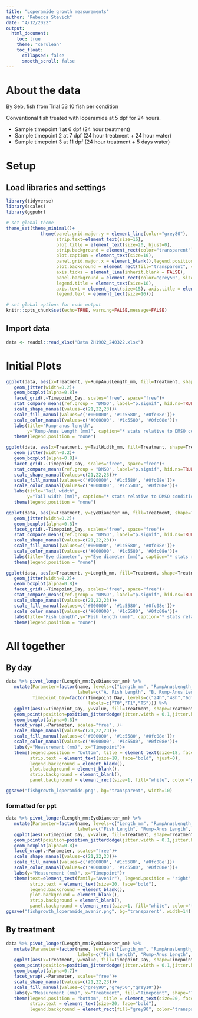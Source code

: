 ```yaml
---
title: "Loperamide growth measurements"
author: "Rebecca Stevick"
date: "4/12/2022"
output:
  html_document:
    toc: true
    theme: "cerulean"
    toc_float:
      collapsed: false
      smooth_scroll: false
---
```


# About the data

By Seb, fish from Trial 53
10 fish per condition

Conventional fish treated with loperamide at 5 dpf for 24 hours.

-   Sample timepoint 1 at 6 dpf (24 hour treatment)
-   Sample timepoint 2 at 7 dpf (24 hour treatment + 24 hour water)
-   Sample timepoint 3 at 11 dpf (24 hour treatment + 5 days water)



# Setup

## Load libraries and settings

```r
library(tidyverse)
library(scales)
library(ggpubr)

# set global theme
theme_set(theme_minimal()+
             theme(panel.grid.major.y = element_line(color="grey80"), 
                   strip.text=element_text(size=16),
                   plot.title = element_text(size=20, hjust=0),
                   strip.background = element_rect(color="transparent"),
                   plot.caption = element_text(size=10),
                   panel.grid.major.x = element_blank(),legend.position="top",
                   plot.background = element_rect(fill="transparent", color="transparent"),
                   axis.ticks = element_line(inherit.blank = FALSE),
                   panel.background = element_rect(color="grey50", size=2), 
                   legend.title = element_text(size=18),
                   axis.text = element_text(size=15), axis.title = element_text(size=18),
                   legend.text = element_text(size=16)))

# set global options for code output
knitr::opts_chunk$set(echo=TRUE, warning=FALSE,message=FALSE)

```

## Import data

```r

data <- readxl::read_xlsx("Data ZH1902_240322.xlsx")

```

# Initial Plots

```r

ggplot(data, aes(x=Treatment, y=RumpAnusLength_mm, fill=Treatment, shape=Treatment))+
   geom_jitter(width=0.2)+
   geom_boxplot(alpha=0.8)+
   facet_grid(.~Timepoint_Day, scales="free", space="free")+
   stat_compare_means(ref.group = "DMSO", label="p.signif", hid.ns=TRUE)+
   scale_shape_manual(values=c(21,22,23))+
   scale_fill_manual(values=c('#000000', '#1c5580', '#0fc08e'))+
   scale_color_manual(values=c('#000000', '#1c5580', '#0fc08e'))+
   labs(title="Rump-anus length",
        y="Rump-Anus Length (mm)", caption="* stats relative to DMSO condition")+
   theme(legend.position = "none")

```

```r

ggplot(data, aes(x=Treatment, y=TailWidth_mm, fill=Treatment, shape=Treatment))+
   geom_jitter(width=0.2)+
   geom_boxplot(alpha=0.8)+
   facet_grid(.~Timepoint_Day, scales="free", space="free")+
   stat_compare_means(ref.group = "DMSO", label="p.signif", hid.ns=TRUE)+
   scale_shape_manual(values=c(21,22,23))+
   scale_fill_manual(values=c('#000000', '#1c5580', '#0fc08e'))+
   scale_color_manual(values=c('#000000', '#1c5580', '#0fc08e'))+
   labs(title="Tail width",
        y="Tail width (mm)", caption="* stats relative to DMSO condition")+
   theme(legend.position = "none")

```


```r

ggplot(data, aes(x=Treatment, y=EyeDiameter_mm, fill=Treatment, shape=Treatment))+
   geom_jitter(width=0.2)+
   geom_boxplot(alpha=0.8)+
   facet_grid(.~Timepoint_Day, scales="free", space="free")+
   stat_compare_means(ref.group = "DMSO", label="p.signif", hid.ns=TRUE)+
   scale_shape_manual(values=c(21,22,23))+
   scale_fill_manual(values=c('#000000', '#1c5580', '#0fc08e'))+
   scale_color_manual(values=c('#000000', '#1c5580', '#0fc08e'))+
   labs(title="Eye diameter", y="Eye diameter (mm)", caption="* stats relative to DMSO condition")+
   theme(legend.position = "none")

```


```r

ggplot(data, aes(x=Treatment, y=Length_mm, fill=Treatment, shape=Treatment))+
   geom_jitter(width=0.2)+
   geom_boxplot(alpha=0.8)+
   facet_grid(.~Timepoint_Day, scales="free", space="free")+
   stat_compare_means(ref.group = "DMSO", label="p.signif", hid.ns=TRUE)+
   scale_shape_manual(values=c(21,22,23))+
   scale_fill_manual(values=c('#000000', '#1c5580', '#0fc08e'))+
   scale_color_manual(values=c('#000000', '#1c5580', '#0fc08e'))+
   labs(title="Fish Length",y="Fish length (mm)", caption="* stats relative to DMSO condition")+
   theme(legend.position = "none")

```



# All together

## By day

```r

data %>% pivot_longer(Length_mm:EyeDiameter_mm) %>% 
   mutate(Parameter=factor(name, levels=c("Length_mm", "RumpAnusLength_mm", "TailWidth_mm", "EyeDiameter_mm"),
                           labels=c("A. Fish Length", "B. Rump-Anus Length", "C. Tail Width", "D. Eye Diameter")),
          Timepoint_Day=factor(Timepoint_Day, levels=c("24h","48h","6d"),
                               labels=c("T0","T1","T5"))) %>% 
   ggplot(aes(x=Timepoint_Day, y=value, fill=Treatment, shape=Treatment))+
   geom_point(position=position_jitterdodge(jitter.width = 0.1,jitter.height = 0))+
   geom_boxplot(alpha=0.8)+
   facet_wrap(.~Parameter, scales="free", )+
   scale_shape_manual(values=c(21,22,23))+
   scale_fill_manual(values=c('#000000', '#1c5580', '#0fc08e'))+
   scale_color_manual(values=c('#000000', '#1c5580', '#0fc08e'))+
   labs(y="Measurement (mm)", x="Timepoint")+
   theme(legend.position = "bottom", title = element_text(size=18, face="bold"),
         strip.text = element_text(size=18, face="bold", hjust=0),
         legend.background = element_blank(),
         plot.background = element_blank(),
         strip.background = element_blank(),
         panel.background = element_rect(size=1, fill="white", color="grey50"))

ggsave("fishgrowth_loperamide.png", bg="transparent", width=10)

```
### formatted for ppt

```r

data %>% pivot_longer(Length_mm:EyeDiameter_mm) %>% 
   mutate(Parameter=factor(name, levels=c("Length_mm", "RumpAnusLength_mm", "TailWidth_mm", "EyeDiameter_mm"),
                           labels=c("Fish Length", "Rump-Anus Length", "Tail Width", "Eye Diameter"))) %>% 
   ggplot(aes(x=Timepoint_Day, y=value, fill=Treatment, shape=Treatment))+
   geom_point(position=position_jitterdodge(jitter.width = 0.1,jitter.height = 0))+
   geom_boxplot(alpha=0.8)+
   facet_wrap(.~Parameter, scales="free")+
   scale_shape_manual(values=c(21,22,23))+
   scale_fill_manual(values=c('#000000', '#1c5580', '#0fc08e'))+
   scale_color_manual(values=c('#000000', '#1c5580', '#0fc08e'))+
   labs(y="Measurement (mm)", x="Timepoint")+
   theme(text=element_text(family="Avenir"), legend.position = "right", title = element_text(size=20, face="bold"),
         strip.text = element_text(size=20, face="bold"),
         legend.background = element_blank(),
         plot.background = element_blank(),
         strip.background = element_blank(),
         panel.background = element_rect(size=1, fill="white", color="transparent"))
ggsave("fishgrowth_loperamide_avenir.png", bg="transparent", width=14)
```


## By treatment

```r

data %>% pivot_longer(Length_mm:EyeDiameter_mm) %>% 
   mutate(Parameter=factor(name, levels=c("Length_mm", "RumpAnusLength_mm", "TailWidth_mm", "EyeDiameter_mm"),
                           labels=c("Fish Length", "Rump-Anus Length", "Tail Width", "Eye Diameter"))) %>% 
   ggplot(aes(x=Treatment, y=value, fill=Timepoint_Day, shape=Timepoint_Day))+
   geom_point(position=position_jitterdodge(jitter.width = 0.1,jitter.height = 0))+
   geom_boxplot(alpha=0.7)+
   facet_wrap(.~Parameter, scales="free")+
   scale_shape_manual(values=c(21,22,23))+
   scale_fill_manual(values=c("grey90","grey50","grey10"))+
   labs(y="Measurement (mm)", x="Treatment", fill="Timepoint", shape="Timepoint")+
   theme(legend.position = "bottom", title = element_text(size=20, face="bold"),
         strip.text = element_text(size=20, face="bold"),
         legend.background = element_rect(fill="grey90", color="transparent"))
```